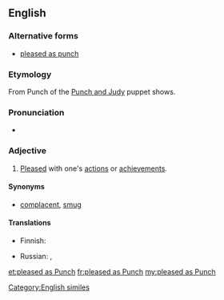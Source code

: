 {{was wotd|2010|May|15}}
==English==

===Alternative forms===
* [[pleased as punch]]

===Etymology===
From Punch of the [[w:Punch and Judy|Punch and Judy]] puppet shows.

===Pronunciation===
* {{audio|en-us-pleased as Punch.ogg|Audio (US)}}

===Adjective===
{{en-adj|head=[[pleased]] [[as]] [[Punch]]|-}}

# {{context|colloquial|simile|lang=en}} [[pleased|Pleased]] with one's [[action]]s or [[achievement]]s.

====Synonyms====
* {{sense|pleased with one's actions}} [[complacent]], [[smug]]

====Translations====
{{trans-top|idiom: pleased with one's achievements}}
* Finnish: {{t|fi|iloinen kuin peipponen}}
{{trans-mid}}
* Russian: {{qualifier|somewhat}} {{t|ru|сияет как начищенный пятак|sc=Cyrl}},  {{t|ru|рад-радёшенек|sc=Cyrl}}
{{trans-bottom}}

[[Category:English similes]]

[[et:pleased as Punch]]
[[fr:pleased as Punch]]
[[my:pleased as Punch]]